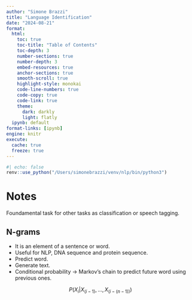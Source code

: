 ```yaml
---
author: "Simone Brazzi"
title: "Language Identification"
date: "2024-08-21"
format:
  html:
    toc: true
    toc-title: "Table of Contents"
    toc-depth: 3
    number-sections: true
    number-depth: 3
    embed-resources: true
    anchor-sections: true
    smooth-scroll: true
    highlight-style: monokai
    code-line-numbers: true
    code-copy: true
    code-link: true
    theme:
      dark: darkly
      light: flatly
  ipynb: default
format-links: [ipynb]
engine: knitr
execute:
  cache: true
  freeze: true
---
```


```r
#| echo: false
renv::use_python("/Users/simonebrazzi/venv/nlp/bin/python3")
```

# Notes

Foundamental task for other tasks as classification or speech tagging.

## N-grams

- It is an element of a sentence or word.
- Useful for NLP, DNA sequence and protein sequence.
- Predict word.
- Generate text.
- Conditional probability -> Markov's chain to predict future word using previous ones.

$$
P(X_i | X_(i-1), ..., X_(i - (n - 1)))
$$
